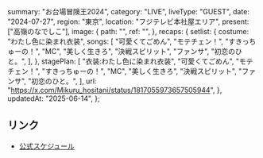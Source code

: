   summary: "お台場冒険王2024",
  category: "LIVE",
  liveType: "GUEST",
  date: "2024-07-27",
  region: "東京",
  location: "フジテレビ本社屋エリア",
  present: ["高嶺のなでしこ"],
  image: {
    path: "",
    ref: "",
  },
  recaps: {
    setlist: {
      costume: "わたし色に染まれ衣装",
      songs: [
        "可愛くてごめん",
        "モテチェン！",
        "すきっちゅーの！",
        "MC",
        "美しく生きろ",
        "決戦スピリット",
        "ファンサ",
        "初恋のひと。",
      ],
    },
    stagePlan: [
      "衣装:わたし色に染まれ衣装",
      "可愛くてごめん",
      "モテチェン！",
      "すきっちゅーの！",
      "MC",
      "美しく生きろ",
      "決戦スピリット",
      "ファンサ",
      "初恋のひと。",
    ],
    url: "https://x.com/Mikuru_hositani/status/1817055973657505944",
  },
  updatedAt: "2025-06-14",
};

## リンク

- [公式スケジュール](https://takanenonadeshiko.jp/?p=2269)
